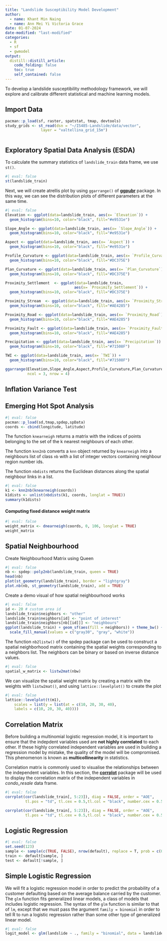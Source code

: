 ```yaml
---
title: "Landslide Susceptibility Model Development"
author:
  - name: Khant Min Naing
  - name: Ann Mei Yi Victoria Grace
date: 01-07-2024 
date-modified: "last-modified"
categories:
  - R
  - sf
  - gwmodel
output:
  distill::distill_article:
    code_folding: false
    toc: true
    self_contained: false
---
```


To develop a landslide susceptibility methodology framework, we will explore and calibrate different statistical and machine learning models.

## Import Data
```r
pacman::p_load(sf, raster, spatstat, tmap, devtools)
study_grids <- st_read(dsn = "~/IS485-Landslide/data/vector", 
                layer = "valtellina_grid_15m")
```

```r

```

## Exploratory Spatial Data Analysis (ESDA)

To calculate the summary statistics of `landslide_train` data frame, we use `st()`.

```r
#| eval: false
st(landslide_train)
```

Next, we will create atrellis plot by using `ggarrange()` of [**ggpubr**](https://cran.r-project.org/web/packages/ggpubr/) package. In this way, we can see the distribution plots of different parameters at the same time.

```r
#| eval: false
Elevation <- ggplot(data=landslide_train, aes(x= `Elevation`)) + 
  geom_histogram(bins=10, color="black", fill="#e9531e")

Slope_Angle <- ggplot(data=landslide_train, aes(x= `Slope_Angle`)) +
  geom_histogram(bins=10, color="black", fill="#e9531e")

Aspect <- ggplot(data=landslide_train, aes(x= `Aspect`)) +
  geom_histogram(bins=10, color="black", fill="#e9531e")

Profile_Curvature <- ggplot(data=landslide_train, aes(x= `Profile_Curvature`)) + 
  geom_histogram(bins=10, color="black", fill="#DC375E")

Plan_Curvature <- ggplot(data=landslide_train, aes(x= `Plan_Curvature`)) +
  geom_histogram(bins=10, color="black", fill="#DC375E")

Proximity_Settlement  <- ggplot(data=landslide_train, 
                               aes(x= `Proximity_Settlement`)) +
  geom_histogram(bins=10, color="black", fill="#DC375E")

Proximity_Stream  <- ggplot(data=landslide_train, aes(x= `Proximity_Stream`)) +
  geom_histogram(bins=10, color="black", fill="#AE4285")

Proximity_Road <- ggplot(data=landslide_train, aes(x= `Proximity_Road`)) +
  geom_histogram(bins=10, color="black", fill="#AE4285")

Proximity_Fault <- ggplot(data=landslide_train, aes(x= `Proximity_Fault`)) +
  geom_histogram(bins=10, color="black", fill="#AE4285")

Precipitation <- ggplot(data=landslide_train, aes(x= `Precipitation`)) +
  geom_histogram(bins=10, color="black", fill="#71508F")

TWI <- ggplot(data=landslide_train, aes(x= `TWI`)) +
  geom_histogram(bins=10, color="black", fill="#71508F")

ggarrange(Elevation,Slope_Angle,Aspect,Profile_Curvature,Plan_Curvature,Proximity_Settlement,Proximity_Stream,Proximity_Road,Proximity_Fault,Precipitation,TWI,
          ncol = 3, nrow = 4)
```

## Inflation Variance Test

## Emerging Hot Spot Analysis

```r
#| eval: false
pacman::p_load(sd,tmap,spdep,spData)
coords <- cbind(longitude, latitude)
```

The function `knearneigh` returns a matrix with the indices of points belonging to the set of the k nearest neighbours of each other.

The function `knn2nb` converts a `knn` object returned by `knearneigh` into a neighbours list of class `nb` with a list of integer vectors containing neighbour region number ids.

The function `nbdists` returns the Euclidean distances along the spatial neighbour links in a list.

```r
#| eval: false
k1 <- knn2nb(knearneigh(coords))
k1dists <- unlist(nbdists(k1, coords, longlat = TRUE))
summary(k1dists)
```

#### Computing fixed distance weight matrix

```r
#| eval: false
weight_matrix <- dnearneigh(coords, 0, 106, longlat = TRUE)
weight_matrix
```

## Spatial Neighbourhood

Create Neighbourhood Matrix using Queen

```r
#| eval: false
nb <- spdep::poly2nb(landslide_train, queen = TRUE)
head(nb)
plot(st_geometry(landslide_train), border = "lightgray")
plot.nb(nb, st_geometry(landslide_train), add = TRUE)
```

Create a demo visual of how spatial neighbourhood works

```r
#| eval: false
id <- 20 # custom area id 
landslide_train$neighbors <- "other"
landslide_train$neighbors[id] <- "point of interest"
landslide_train$neighbors[nb[[id]]] <- "neighbours"
ggplot(landslide_train) + geom_sf(aes(fill = neighbors)) + theme_bw() +
  scale_fill_manual(values = c("gray30", "gray", "white"))
```

The function `nb2listw()` of the spdep package can be used to construct a spatial neighborhood matrix containing the spatial weights corresponding to a neighbors list. The neighbors can be binary or based on inverse distance values.

```r
#| eval: false
spatial_w_matrix <- listw2mat(nbw)
```

We can visualize the spatial weight matrix by creating a matrix with the weights with `listw2mat()`, and using `lattice::levelplot()` to create the plot

```r
#| eval: false
lattice::levelplot(t(m1),
    scales = list(y = list(at = c(10, 20, 30, 40),
    labels = c(10, 20, 30, 40))))
```

## Correlation Matrix

Before building a multinomial logistic regression model, it is important to ensure that the indepdent variables used are **not highly correlated** to each other. If these highly correlated independent variables are used in building a regression model by mistake, the quality of the model will be compromised. This phenomenon is known as **multicollinearity** in statistics.

Correlation matrix is commonly used to visualise the relationships between the independent variables. In this section, the [**corrplot**](https://cran.r-project.org/web/packages/corrplot/vignettes/corrplot-intro.html) package will be used to display the correlation matrix of the independent variables in *condo_resale* data frame.

```r
#| eval: false
corrplot(cor(landslide_train[, 5:23]), diag = FALSE, order = "AOE",
         tl.pos = "td", tl.cex = 0.5,tl.col = "black", number.cex = 0.5, method = "number", type = "upper")

corrplot(cor(landslide_train[, 5:23]), diag = FALSE, order = "AOE",
         tl.pos = "td", tl.cex = 0.5,tl.col = "black", number.cex = 0.5, method = "ellipse", type = "upper")
```

## Logistic Regression

```r
#| eval: false
set.seed(123)
sample <- sample(c(TRUE, FALSE), nrow(default), replace = T, prob = c(0.6,0.4))
train <- default[sample, ]
test <- default[!sample, ]
```

## Simple Logistic Regression

We will fit a logistic regression model in order to predict the probability of a customer defaulting based on the average balance carried by the customer. The `glm` function fits generalized linear models, a class of models that includes logistic regression. The syntax of the `glm` function is similar to that of `lm`, except that we must pass the argument `family = binomial` in order to tell R to run a logistic regression rather than some other type of generalized linear model.

```r
#| eval: false
logit_model <- glm(landslide ~ ., family = "binomial", data = landslide_train)
```
